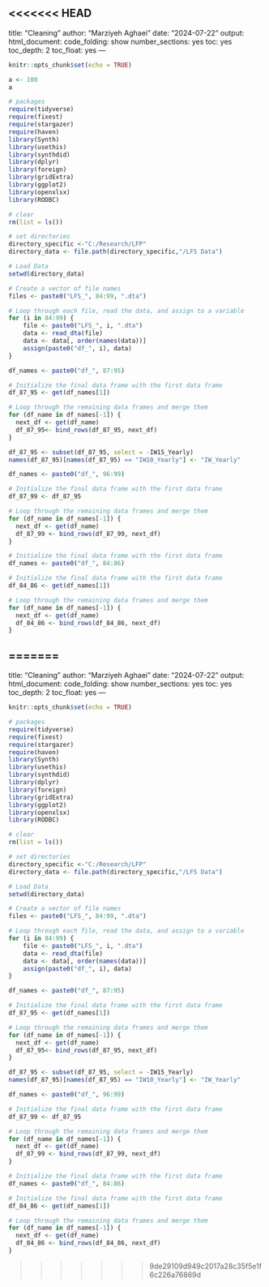 <<<<<<< HEAD
---
title: "Cleaning"
author: "Marziyeh Aghaei"
date: "2024-07-22"
output:
  html_document: 
    code_folding: show
    number_sections: yes
    toc: yes
    toc_depth: 2
    toc_float: yes
---
```{r setup, include = FALSE}
knitr::opts_chunk$set(echo = TRUE)
```

```{r}
a <- 100
a
```
```{r,message = FALSE}
# packages
require(tidyverse)
require(fixest)
require(stargazer)
require(haven)
library(Synth)
library(usethis)
library(synthdid)
library(dplyr)
library(foreign)
library(gridExtra)
library(ggplot2)
library(openxlsx)
library(RODBC)

# clear
rm(list = ls())

# set directories
directory_specific <-"C:/Research/LFP"
directory_data <- file.path(directory_specific,"/LFS Data")

```
```{r}
# Load Data
setwd(directory_data)

# Create a vector of file names
files <- paste0("LFS_", 84:99, ".dta")

# Loop through each file, read the data, and assign to a variable
for (i in 84:99) {
    file <- paste0("LFS_", i, ".dta")
    data <- read_dta(file)
    data <- data[, order(names(data))]
    assign(paste0("df_", i), data)
}

```
```{r}
df_names <- paste0("df_", 87:95)

# Initialize the final data frame with the first data frame
df_87_95 <- get(df_names[1])

# Loop through the remaining data frames and merge them
for (df_name in df_names[-1]) {
  next_df <- get(df_name)
  df_87_95<- bind_rows(df_87_95, next_df)
}

df_87_95 <- subset(df_87_95, select = -IW15_Yearly)
names(df_87_95)[names(df_87_95) == "IW10_Yearly"] <- "IW_Yearly"

df_names <- paste0("df_", 96:99)

# Initialize the final data frame with the first data frame
df_87_99 <- df_87_95

# Loop through the remaining data frames and merge them
for (df_name in df_names[-1]) {
  next_df <- get(df_name)
  df_87_99 <- bind_rows(df_87_99, next_df)
}

```
```{r}
# Initialize the final data frame with the first data frame
df_names <- paste0("df_", 84:86)

# Initialize the final data frame with the first data frame
df_84_86 <- get(df_names[1])

# Loop through the remaining data frames and merge them
for (df_name in df_names[-1]) {
  next_df <- get(df_name)
  df_84_86 <- bind_rows(df_84_86, next_df)
}
```




=======
---
title: "Cleaning"
author: "Marziyeh Aghaei"
date: "2024-07-22"
output:
  html_document: 
    code_folding: show
    number_sections: yes
    toc: yes
    toc_depth: 2
    toc_float: yes
---
```{r setup, include = FALSE}
knitr::opts_chunk$set(echo = TRUE)
```


```{r,message = FALSE}
# packages
require(tidyverse)
require(fixest)
require(stargazer)
require(haven)
library(Synth)
library(usethis)
library(synthdid)
library(dplyr)
library(foreign)
library(gridExtra)
library(ggplot2)
library(openxlsx)
library(RODBC)

# clear
rm(list = ls())

# set directories
directory_specific <-"C:/Research/LFP"
directory_data <- file.path(directory_specific,"/LFS Data")

```
```{r}
# Load Data
setwd(directory_data)

# Create a vector of file names
files <- paste0("LFS_", 84:99, ".dta")

# Loop through each file, read the data, and assign to a variable
for (i in 84:99) {
    file <- paste0("LFS_", i, ".dta")
    data <- read_dta(file)
    data <- data[, order(names(data))]
    assign(paste0("df_", i), data)
}

```
```{r}
df_names <- paste0("df_", 87:95)

# Initialize the final data frame with the first data frame
df_87_95 <- get(df_names[1])

# Loop through the remaining data frames and merge them
for (df_name in df_names[-1]) {
  next_df <- get(df_name)
  df_87_95<- bind_rows(df_87_95, next_df)
}

df_87_95 <- subset(df_87_95, select = -IW15_Yearly)
names(df_87_95)[names(df_87_95) == "IW10_Yearly"] <- "IW_Yearly"

df_names <- paste0("df_", 96:99)

# Initialize the final data frame with the first data frame
df_87_99 <- df_87_95

# Loop through the remaining data frames and merge them
for (df_name in df_names[-1]) {
  next_df <- get(df_name)
  df_87_99 <- bind_rows(df_87_99, next_df)
}

```
```{r}
# Initialize the final data frame with the first data frame
df_names <- paste0("df_", 84:86)

# Initialize the final data frame with the first data frame
df_84_86 <- get(df_names[1])

# Loop through the remaining data frames and merge them
for (df_name in df_names[-1]) {
  next_df <- get(df_name)
  df_84_86 <- bind_rows(df_84_86, next_df)
}
```




>>>>>>> 9de29109d949c2017a28c35f5e1f6c226a76869d
